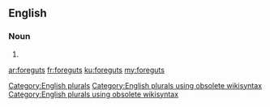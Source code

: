 ==English==

===Noun===
{{head|en}}

# {{plural of|foregut}}

[[Category:English plurals]][[Category:English plurals using obsolete wikisyntax]][[Category:English plurals using obsolete wikisyntax]]

[[ar:foreguts]]
[[fr:foreguts]]
[[ku:foreguts]]
[[my:foreguts]]